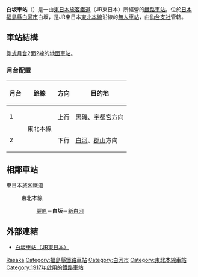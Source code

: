 {{NoteTA|1 = zh:白坂車站; zh-cn:白坂站; zh-tw:白坂車站; zh-hk:白坂站; }}
{{日本車站資訊
|公司色 = green
|文字色 =
|站名 = 白坂站
|圖片 = JREast-Tohoku-main-line-Shirasaka-station-entrance-20151014-095448.jpg
|pxl =
|圖片說明 = 車站入口（2015年10月14日）
|日文原名 = 白坂
|平假名 = しらさか
|羅馬拼音 = Shirasaka
|電報略號 = ラサ
|所屬公司 = [[東日本旅客鐵道|東日本旅客鐵道]]（JR東日本）
|所在地 = [[福島縣|福島縣]][[白河市|白河市]]白坂大倉矢見86
|啟用年月日 = 1917年（[[大正|大正]]6年）2月20日
|車站構造 = [[地面車站|地面車站]]
|月台配置 = 2面2線
|乘客人數 = 63
|上下車人次 =
|統計年度 = 2004年
|所屬路線 = {{Color|mediumseagreen|■}}[[東北本線|東北本線]]
|前一站 = *[[豐原站_(栃木縣)|豐原]]
|前一站距離 = 5.3
|後一站距離 = 3.4
|後一站 = [[新白河站|新白河]]
|距離 = 182.0
|起點站 = [[東京站|東京]]
|轉車 =
|備註 = [[無人站|無人站]]（設有乘車站證明書發行機）
|全寬備註 = * 此段為大宮支社與仙台支社的邊界（此站起往新白河方向為仙台支社管轄）
}}
'''白坂車站'''（{{jpn|j=白坂駅|hg=しらさかえき|rm=Shirasaka eki|f=y}}）是一由[[東日本旅客鐵道|東日本旅客鐵道]]（JR東日本）所經營的[[鐵路車站|鐵路車站]]，位於[[日本|日本]][[福島縣|福島縣]][[白河市|白河市]]白坂，是JR東日本[[東北本線|東北本線]]沿線的[[無人車站|無人車站]]，由[[東日本旅客鐵道仙台支社|仙台支社]]管轄。

== 車站結構 ==
[[側式月台|側式月台]]2面2線的[[地面車站|地面車站]]。
=== 月台配置 ===
{| rules="rows" class="wikitable"
!月台<!-- 事業者側による呼称 --->!!路線!!方向!!目的地
|-
! 1
|rowspan=2|{{Color|mediumseagreen|■}}東北本線
| style="text-align:center" | 上行
|[[黑磯站|黑磯]]、[[宇都宮站|宇都宮]]方向
|-
! 2
| style="text-align:center" | 下行
|[[白河車站_(日本)|白河]]、[[郡山站_(福島縣)|郡山]]方向
|}

== 相鄰車站 ==
; 東日本旅客鐵道
: {{Color|mediumseagreen|■}}東北本線
:: [[豐原站_(栃木縣)|豐原]]－'''白坂'''－[[新白河站|新白河]]
== 外部連結 ==
* {{ja}}[http://www.jreast.co.jp/estation/station/info.aspx?StationCd=848 白坂車站（JR東日本）] {{Wayback|url=http://www.jreast.co.jp/estation/station/info.aspx?StationCd=848 |date=20200131065805 }}

{{東北本線}}

{{japan-rail-stub}}

{{DEFAULTSORT:Shirasaka}}
[[Category:日本鐵路車站_Shi|Rasaka]]
[[Category:福島縣鐵路車站|Category:福島縣鐵路車站]]
[[Category:白河市|Category:白河市]]
[[Category:東北本線車站|Category:東北本線車站]]
[[Category:1917年啟用的鐵路車站|Category:1917年啟用的鐵路車站]]